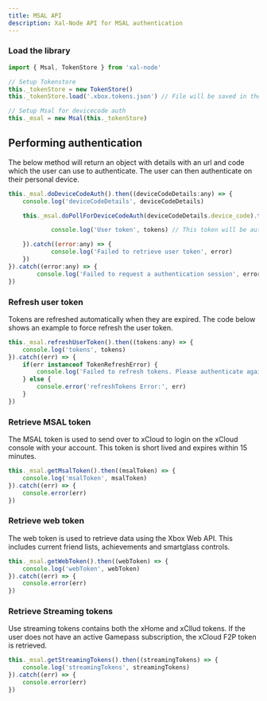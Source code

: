 ```yaml
---
title: MSAL API
description: Xal-Node API for MSAL authentication
---
```


### Load the library

```js
import { Msal, TokenStore } from 'xal-node'

// Setup Tokenstore
this._tokenStore = new TokenStore()
this._tokenStore.load('.xbox.tokens.json') // File will be saved in the current working directory when using relative paths

// Setup Msal for devicecode auth
this._msal = new Msal(this._tokenStore)
```

## Performing authentication

The below method will return an object with details with an url and code which the user can use to authenticate. The user can then authenticate on their personal device.

```js
this._msal.doDeviceCodeAuth().then((deviceCodeDetails:any) => {
    console.log('deviceCodeDetails', deviceCodeDetails)

    this._msal.doPollForDeviceCodeAuth(deviceCodeDetails.device_code).then((tokens:any) => {

            console.log('User token', tokens) // This token will be automatically saved in the TokenStore

    }).catch((error:any) => {
            console.log('Failed to retrieve user token', error)
    })
}).catch((error:any) => {
        console.log('Failed to request a authentication session', error)
})
```

### Refresh user token

Tokens are refreshed automatically when they are expired. The code below shows an example to force refresh the user token.

```js
this._msal.refreshUserToken().then((tokens:any) => {
    console.log('tokens', tokens)
}).catch((err) => {
    if(err instanceof TokenRefreshError) {
        console.log('Failed to refresh tokens. Please authenticate again. Error details:', err)
    } else {
        console.error('refreshTokens Error:', err)
    }
})
```

### Retrieve MSAL token

The MSAL token is used to send over to xCloud to login on the xCloud console with your account. This token is short lived and expires within 15 minutes.

```js
this._msal.getMsalToken().then((msalToken) => {
    console.log('msalToken', msalToken)
}).catch((err) => {
    console.error(err)
})
```

### Retrieve web token

The web token is used to retrieve data using the Xbox Web API. This includes current friend lists, achievements and smartglass controls.

```js
this._msal.getWebToken().then((webToken) => {
    console.log('webToken', webToken)
}).catch((err) => {
    console.error(err)
})
```

### Retrieve Streaming tokens

Use streaming tokens contains both the xHome and xCllud tokens. If the user does not have an active Gamepass subscription, the xCloud F2P token is retrieved.

```js
this._msal.getStreamingTokens().then((streamingTokens) => {
    console.log('streamingTokens', streamingTokens)
}).catch((err) => {
    console.error(err)
})
```
